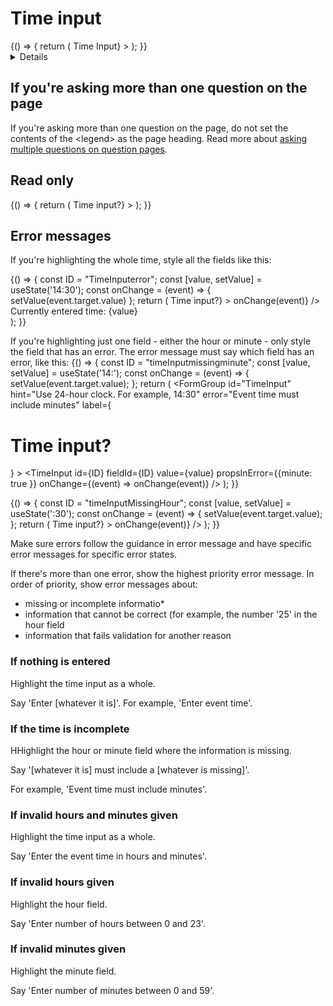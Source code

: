 <!-- Global imports -->


<!-- Local imports -->


<Meta id="D-TimeInput" title="Time input" component={TimeInput} />

# Time input

<Canvas withToolbar>
  <Story name="TimeInput">
    {() => {
      return (
        <FormGroup
          id="timeInput"
          hint="Use 24-hour clock. For example, 14:30"
          label={<h1 className="govuk-heading-l">Time Input</h1>}
        >
          <TimeInput id="timeInput" fieldId="timeInput" />
        </FormGroup>
      );
    }}
  </Story>
</Canvas>

<Details summary="Properties" className="no-indent">
  <ArgsTable of={TimeInput} />
</Details>

## If you're asking more than one question on the page

If you're asking more than one question on the page, do not set the contents of the <legend\> as the page heading. Read more about [asking multiple questions on question pages].

<Canvas>
  <Story name="Standard">
    <FormGroup
      id="standard"
      label="Time input"
      hint="Use 24-hour clock. For example, 14:30"
    >
      <TimeInput id="standard" fieldId="standard" />
    </FormGroup>
  </Story>
</Canvas>

## Read only

<Canvas>
  <Story name="timeInputReadOnly">
    {() => {
      return (
        <FormGroup
          id="timeInput"
          label={<h1 className="govuk-heading-l">Time input?</h1>}
        >
          <TimeInput
            id="timeInputreadonly"
            fieldId="timeInputreadonly"
            value={'14:30'}
            readonly
          />
        </FormGroup>
      );
    }}
  </Story>
</Canvas>

## Error messages

If you're highlighting the whole time, style all the fields like this:

<Canvas>
  <Story name="TimeInputError">
    {() => {
      const ID = "TimeInputerror";
      const [value, setValue] = useState('14:30');
      const onChange = (event) => {
     setValue(event.target.value)
      };
      return (
        <FormGroup
          id="timeInput"
          hint="Use 24-hour clock. For example, 14:30"
          error="Enter a valid time"
          label={<h1 className="govuk-heading-l">Time input?</h1>}
        >
          <TimeInput
            id={ID}
            fieldId={ID}
            value={value}
            propsInError={{ hour: true, minute: true }}
           // onChange={(event) => onChange(event)}
          />
           <div>Currently entered time: {value}</div>
        </FormGroup>
      );
    }}
  </Story>
</Canvas>

If you're highlighting just one field - either the hour or minute - only style the field that has an error. The error message must say which field has an error, like this:
<Canvas>
  <Story name="timeInputMissingMinute">
    {() => {
      const ID = "timeInputmissingminute";
      const [value, setValue] = useState('14:');
      const onChange = (event) => {
       setValue(event.target.value);
      };
      return (
        <FormGroup
          id="TimeInput"
          hint="Use 24-hour clock. For example, 14:30"
          error="Event time must include minutes"
          label={<h1 className="govuk-heading-l">Time input?</h1>}
        >
          <TimeInput
            id={ID}
            fieldId={ID}
            value={value}
            propsInError={{minute: true }}
            onChange={(event) => onChange(event)}
          />
        </FormGroup>
      );
    }}
  </Story>
</Canvas>

<Canvas>
  <Story name="timeInputMissingHour">
    {() => {
      const ID = "timeInputMissingHour";
      const [value, setValue] = useState(':30');
      const onChange = (event) => {
       setValue(event.target.value);
      };
      return (
        <FormGroup
          id="TimeInput"
          hint="Use 24-hour clock. For example, 14:30"
          error="Event time must include hours"
          label={<h1 className="govuk-heading-l">Time input?</h1>}
        >
          <TimeInput
            id={ID}
            fieldId={ID}
            value={value}
            propsInError={{ hour: true }}
            onChange={(event) => onChange(event)}
          />
        </FormGroup>
      );
    }}
  </Story>
</Canvas>



Make sure errors follow the guidance in error message and have specific error messages for specific error states.

If there's more than one error, show the highest priority error message. In order of priority, show error messages about:

- missing or incomplete informatio*
- information that cannot be correct (for example, the number '25' in the hour field
- information that fails validation for another reason

### If nothing is entered

Highlight the time input as a whole.

Say 'Enter [whatever it is]'. For example, 'Enter event time'.

### If the time is incomplete

HHighlight the hour or minute field where the information is missing.

Say '[whatever it is] must include a [whatever is missing]'.

For example, 'Event time must include minutes'.

### If invalid hours and minutes given

Highlight the time input as a whole.

Say 'Enter the event time in hours and minutes'.

### If invalid hours given

Highlight the hour field.

Say 'Enter number of hours between 0 and 23'.

### If invalid minutes given

Highlight the minute field.

Say 'Enter number of minutes between 0 and 59'.


[ask users for times]: https://design-system.service.gov.uk/patterns/times/
[why and how to set legends as headings]: https://design-system.service.gov.uk/get-started/labels-legends-headings/
[asking multiple questions on question pages]: https://design-system.service.gov.uk/patterns/question-pages/#asking-multiple-questions-on-a-page
[error message]: https://design-system.service.gov.uk/components/error-message/
